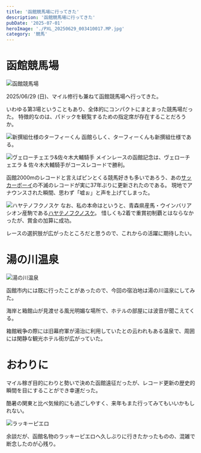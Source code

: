 ```yaml
---
title: '函館競馬場に行ってきた'
description: '函館競馬場に行ってきた'
pubDate: '2025-07-01'
heroImage: './PXL_20250629_003410017.MP.jpg'
category: '競馬'
---
```


# 函館競馬場

![函館競馬場](./PXL_20250629_002748643.jpg)

2025/06/29 (日)、マイル修行も兼ねて函館競馬場へ行ってきた。

いわゆる第3場ということもあり、全体的にコンパクトにまとまった競馬場だった。
特徴的なのは、パドックを観覧するための指定席が存在することだろうか。

![新撰組仕様のターフィーくん](./PXL_20250629_002835819.jpg)
函館らしく、ターフィーくんも新撰組仕様である。

![ヴェローチェエラ&佐々木大輔騎手](./DSC02485~2.JPG)
メインレースの函館記念は、ヴェローチェエラ & 佐々木大輔騎手がコースレコードで勝利。

函館2000mのレコードと言えばピンとくる競馬好きも多いであろう、あの[サッカーボーイ](https://db.netkeiba.com/horse/1985103538/)の不滅のレコードが実に37年ぶりに更新されたのである。
現地でアナウンスされた瞬間、思わず「嘘ぉ」と声を上げてしまった。

![ハヤテノフクノスケ](./DSC01958.JPG)
なお、私の本命はというと、青森県産馬・ウインバリアシオン産駒である[ハヤテノフクノスケ](https://db.netkeiba.com/horse/2021109070/)。
惜しくも2着で重賞初制覇とはならなかったが、賞金の加算に成功。

レースの選択肢が広がったところだと思うので、これからの活躍に期待したい。

# 湯の川温泉

![湯の川温泉](./PXL_20250628_103556874.jpg)

函館市内には既に行ったことがあったので、今回の宿泊地は湯の川温泉にしてみた。

海岸と箱館山が見渡せる風光明媚な場所で、ホテルの部屋には波音が聞こえてくる。

箱館戦争の際には旧幕府軍が湯治に利用していたとの云われもある温泉で、周囲には閑静な観光ホテル街が広がっていた。

# おわりに

マイル稼ぎ目的にわりと勢いで決めた函館遠征だったが、レコード更新の歴史的瞬間を目にすることができ幸運だった。

酷暑の関東と比べ気候的にも過ごしやすく、来年もまた行ってみてもいいかもしれない。

![ラッキーピエロ](./PXL_20250630_015103038.jpg)

余談だが、函館名物のラッキーピエロへ久しぶりに行きたかったものの、混雑で断念したのが心残り。

